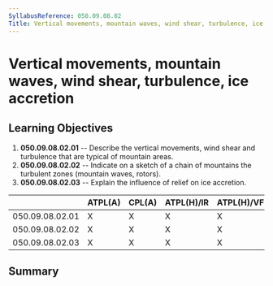 ```yaml
---
SyllabusReference: 050.09.08.02
Title: Vertical movements, mountain waves, wind shear, turbulence, ice accretion
---
```


# Vertical movements, mountain waves, wind shear, turbulence, ice accretion

## Learning Objectives

1.  **050.09.08.02.01** -- Describe the vertical movements, wind shear and
    turbulence that are typical of mountain areas.
2.  **050.09.08.02.02** -- Indicate on a sketch of a chain of mountains the
    turbulent zones (mountain waves, rotors).
3.  **050.09.08.02.03** -- Explain the influence of relief on ice accretion.

|                 | ATPL(A) | CPL(A) | ATPL(H)/IR | ATPL(H)/VFR | CPL(H) | IR  | CBIR(A) |
| --------------- | ------- | ------ | ---------- | ----------- | ------ | --- | ------- |
| 050.09.08.02.01 | X       | X      | X          | X           | X      | X   | X       |
| 050.09.08.02.02 | X       | X      | X          | X           | X      | X   | X       |
| 050.09.08.02.03 | X       | X      | X          | X           | X      | X   | X       |

## Summary
